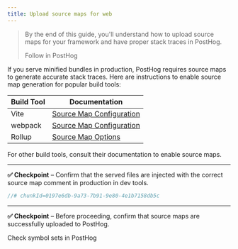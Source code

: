 ```yaml
---
title: Upload source maps for web
---
```



> By the end of this guide, you'll understand how to upload source maps for your framework and have proper stack traces in PostHog.
>
> <CallToAction type="primary" to="https://us.posthog.com/onboarding/error_tracking?step=source_maps">
>    Follow in PostHog
> </CallToAction>


<Steps>

<Step title="Installing the PostHog CLI" subtitle="Your goal in this step: Install the PostHog CLI tool." badge="required">
<CLIDownload />
</Step>

<Step title="Authenticating the PostHog CLI" subtitle="Your goal in this step: Authenticate the PostHog CLI tool." badge="required">
<CLIAuthenticate />
</Step>

<Step title="Output source maps for web" subtitle="Your goal in this step: Configure your build to generate source maps." badge="required">

If you serve minified bundles in production, PostHog requires source maps to generate accurate stack traces. Here are instructions to enable source map generation for popular build tools:

| Build Tool | Documentation |
|------------|--------------|
| Vite | [Source Map Configuration](https://v3.vitejs.dev/config/build-options.html#build-sourcemap) |
| webpack | [Source Map Configuration](https://webpack.js.org/configuration/devtool/) |
| Rollup | [Source Map Options](https://rollupjs.org/configuration-options/#output-sourcemap) |

For other build tools, consult their documentation to enable source maps.

</Step>
<Step title="Inject source map" subtitle="Your goal in this step: Add metadata to associate maps with your code." badge="required">
<InjectSourceMap />

--- 

**✅ Checkpoint** – Confirm that the served files are injected with the correct source map comment in production in dev tools.

```js 
//# chunkId=0197e6db-9a73-7b91-9e80-4e1b7158db5c
``` 

</Step>
<Step title="Upload source map" subtitle="Your goal in this step: Send the processed source maps to PostHog." badge="required">
<UploadSourceMap />

--- 

**✅ Checkpoint** – Before proceeding, confirm that source maps are successfully uploaded to PostHog. 

<div className="mt-4 mb-2">
<CallToAction type="primary" to="https://us.posthog.com/settings/project-error-tracking#error-tracking-symbol-sets">
    Check symbol sets in PostHog
</CallToAction>
</div>

</Step>
</Steps>


